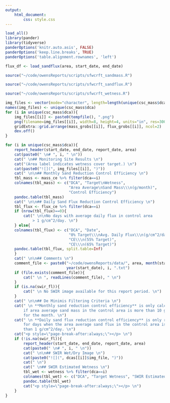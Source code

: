 ```yaml
---
output: 
    html_document:
        css: style.css
---
```


```r
load_all()
library(pander)
library(tidyverse)
panderOptions('knitr.auto.asis', FALSE)
panderOptions('keep.line.breaks', TRUE)
panderOptions('table.alignment.rownames', 'left')
```
```r
flux_df <- load_sandflux(area, start_date, end_date)
```

```r
source("~/code/owensReports/scripts/sfwcrft_sandmass.R")
```

```r
source("~/code/owensReports/scripts/sfwcrft_sandflux.R")
```

```r
source("~/code/owensReports/scripts/sfwcrft_wetness.R")
```

```r
img_files <- vector(mode="character", length=length(unique(csc_mass$dca)))
names(img_files) <- unique(csc_mass$dca)
for (i in unique(csc_mass$dca)){
    img_files[[i]] <- paste0(tempfile(), ".png")
    png(filename=img_files[[i]], width=8, height=4, units="in", res=300)
    gridExtra::grid.arrange(mass_grobs[[i]], flux_grobs[[i]], ncol=2)
    dev.off()
}
```

```r
for (i in unique(csc_mass$dca)){
    report_header(start_date, end_date, report_date, area)
    cat(paste0(" \n# ", i, " \n"))
    cat(" \n## Monitoring Site Results \n")
    cat("(Area label indicates wetness cover target.) \n")
    cat(paste0("![](", img_files[[i]], ")"))
    cat(" \n\n## Monthly Sand Reduction Control Efficiency \n")
    tbl_mass <- mass_ce %>% filter(dca==i) 
    colnames(tbl_mass) <- c("DCA", "Target\nWetness", 
                            "Area Average\nSand Mass\\\n(g/month)", 
                            "Control Efficiency")
    pandoc.table(tbl_mass)
    cat(" \n\n## Daily Sand Flux Reduction Control Efficiency \n")
    tbl_flux <- flux_ce %>% filter(dca==i) 
    if (nrow(tbl_flux)==0){
        cat(" \n\nNo days with average daily flux in control area 
            > 1 g/cm^2/day. \n")
    } else{
    colnames(tbl_flux) <- c("DCA", "Date", 
                            "0% Target\\\nAvg. Daily Flux\\\n(g/cm^2/day)", 
                            "CE\\\n(55% Target)",
                            "CE\\\n(65% Target)") 
    pandoc.table(tbl_flux, split.table=Inf)
    }
    cat(" \n\n## Comments \n")
    comment_file <- paste0("~/code/owensReports/data/", area, month(start_date), 
                           year(start_date), i, ".txt")
    if (file.exists(comment_file)){
        cat(" \n ", readLines(comment_file), " \n")
    }
    if (is.na(swir_fl)){
        cat(" \n No SWIR image available for this report period. \n")
    }
    cat(" \n\n## De Minimis Filtering Criteria \n")
    cat(" \n **Monthly sand reduction control efficiency** is only calculated 
        if area average sand mass in the control area is more than 10 grams 
        for the month. \n")
    cat(" \n **Daily sand flux reduction control efficiency** is only reported 
        for days when the area average sand flux in the control area is more 
        than 1 g/cm^2/day. \n")
    cat("<p style=\"page-break-after:always;\"></p> \n")
    if (!is.na(swir_fl)){
        report_header(start_date, end_date, report_date, area)
        cat(paste0(" \n# ", i, " \n"))
        cat(" \n\n## SWIR Wet/Dry Image \n")
        cat(paste0("![](", dcas[[i]]$img_file, ")"))
        cat(" \n")
        cat(" \n## SWIR Estimated Wetness \n")
        tbl_wet <- wetness %>% filter(dca==i)
        colnames(tbl_wet) <- c("DCA", "Target Wetness", "SWIR Estimated\nWetness")
        pandoc.table(tbl_wet)
        cat("<p style=\"page-break-after:always;\"></p> \n")
    }
}
```

